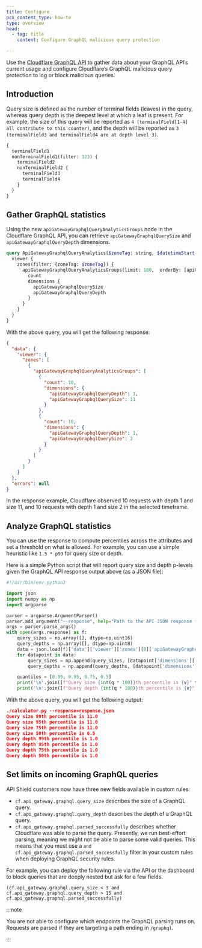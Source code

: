 ```yaml
---
title: Configure
pcx_content_type: how-to
type: overview
head:
  - tag: title
    content: Configure GraphQL malicious query protection

---
```


Use the [Cloudflare GraphQL API](/analytics/graphql-api/getting-started/) to gather data about your GraphQL API’s current usage and configure Cloudflare’s GraphQL malicious query protection to log or block malicious queries.

## Introduction

Query size is defined as the number of terminal fields (leaves) in the query, whereas query depth is the deepest level at which a leaf is present. For example, the size of this query will be reported as `4 (terminalField[1-4] all contribute to this counter)`, and the depth will be reported as `3 (terminalField3 and terminalField4 are at depth level 3)`.

```graphql title="GraphQL query"
{
  terminalField1
  nonTerminalField1(filter: 123) {
    terminalField2
    nonTerminalField2 {
      terminalField3
      terminalField4
    }
  }
}
```

## Gather GraphQL statistics

Using the new `apiGatewayGraphqlQueryAnalyticsGroups` node in the Cloudflare GraphQL API, you can retrieve `apiGatewayGraphqlQuerySize` and `apiGatewayGraphqlQueryDepth` dimensions.

```graphql title="GraphQL query"
query ApiGatewayGraphqlQueryAnalytics($zoneTag: string, $datetimeStart: Time, $datetimeEnd: Time) {
  viewer {
    zones(filter: {zoneTag: $zoneTag}) {
      apiGatewayGraphqlQueryAnalyticsGroups(limit: 100,  orderBy: [apiGatewayGraphqlQuerySize_DESC, apiGatewayGraphqlQueryDepth_DESC], filter: {datetime_geq:$datetimeStart, datetime_leq:$datetimeEnd}) {
        count
        dimensions {
          apiGatewayGraphqlQuerySize
          apiGatewayGraphqlQueryDepth
        }
      }
    }
  }
}
```

With the above query, you will get the following response:

```json title="Response"
{
  "data": {
    "viewer": {
      "zones": [
        {
          "apiGatewayGraphqlQueryAnalyticsGroups": [
            {
              "count": 10,
              "dimensions": {
                "apiGatewayGraphqlQueryDepth": 1,
                "apiGatewayGraphqlQuerySize": 11
              }
            },
            {
              "count": 10,
              "dimensions": {
                "apiGatewayGraphqlQueryDepth": 1,
                "apiGatewayGraphqlQuerySize": 2
              }
            }
          ]
        }
      ]
    }
  },
  "errors": null
}
```

In the response example, Cloudflare observed 10 requests with depth 1 and size 11, and 10 requests with depth 1 and size 2 in the selected timeframe.

## Analyze GraphQL statistics

You can use the response to compute percentiles across the attributes and set a threshold on what is allowed. For example, you can use a simple heuristic like `1.5 * p99` for query size or depth.

Here is a simple Python script that will report query size and depth p-levels given the GraphQL API response output above (as a JSON file):

```python title="Python script"
#!/usr/bin/env python3

import json
import numpy as np
import argparse

parser = argparse.ArgumentParser()
parser.add_argument("--response", help="Path to the API JSON response file with the apiGatewayGraphqlQueryAnalyticsGroups node", required=True)
args = parser.parse_args()
with open(args.response) as f:
    query_sizes = np.array([], dtype=np.uint16)
    query_depths = np.array([], dtype=np.uint8)
    data = json.load(f)['data']['viewer']['zones'][0]['apiGatewayGraphqlQueryAnalyticsGroups']
    for datapoint in data:
        query_sizes = np.append(query_sizes, [datapoint['dimensions']['apiGatewayGraphqlQuerySize']] * datapoint['count'])
        query_depths = np.append(query_depths, [datapoint['dimensions']['apiGatewayGraphqlQueryDepth']] * datapoint['count'])

    quantiles = [0.99, 0.95, 0.75, 0.5]
    print('\n'.join([f"Query size {int(q * 100)}th percentile is {v}" for q, v in zip(quantiles, np.quantile(query_sizes, quantiles))]))
    print('\n'.join([f"Query depth {int(q * 100)}th percentile is {v}" for q, v in zip(quantiles, np.quantile(query_depths, quantiles))]))
```

With the above query, you will get the following output:

```json title="Example output"
./calculator.py --response=response.json
Query size 99th percentile is 11.0
Query size 95th percentile is 11.0
Query size 75th percentile is 11.0
Query size 50th percentile is 6.5
Query depth 99th percentile is 1.0
Query depth 95th percentile is 1.0
Query depth 75th percentile is 1.0
Query depth 50th percentile is 1.0
```

## Set limits on incoming GraphQL queries

API Shield customers now have three new fields available in custom rules:

- `cf.api_gateway.graphql.query_size` describes the size of a GraphQL query.
- `cf.api_gateway.graphql.query_depth` describes the depth of a GraphQL query.
- `cf.api_gateway.graphql.parsed_successfully` describes whether Cloudflare was able to parse the query. Presently, we run best-effort parsing, meaning we might not be able to parse some valid queries. This means that you must use a `and cf.api_gateway.graphql.parsed_successfully` filter in your custom rules when deploying GraphQL security rules.
  <br />

For example, you can deploy the following rule via the API or the dashboard to block queries that are deeply nested but ask for a few fields.

```
(cf.api_gateway.graphql.query_size < 3 and cf.api_gateway.graphql.query_depth > 15 and cf.api_gateway.graphql.parsed_successfully)
```

:::note


You are not able to configure which endpoints the GraphQL parsing runs on. Requests are parsed if they are targeting a path ending in `/graphql`.


:::
